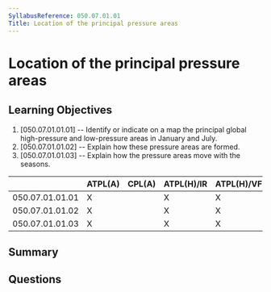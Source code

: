 ```yaml
---
SyllabusReference: 050.07.01.01
Title: Location of the principal pressure areas
---
```


# Location of the principal pressure areas

## Learning Objectives

1. [050.07.01.01.01] -- Identify or indicate on a map the principal global
   high-pressure and low-pressure areas in January and July.
2. [050.07.01.01.02] -- Explain how these pressure areas are formed.
3. [050.07.01.01.03] -- Explain how the pressure areas move with the seasons.

|                 | ATPL(A) | CPL(A) | ATPL(H)/IR | ATPL(H)/VFR | CPL(H) | IR  | CBIR(A) |
| --------------- | ------- | ------ | ---------- | ----------- | ------ | --- | ------- |
| 050.07.01.01.01 | X       |        | X          | X           |        |     |         |
| 050.07.01.01.02 | X       |        | X          | X           |        |     |         |
| 050.07.01.01.03 | X       |        | X          | X           |        |     |         |

## Summary

## Questions
